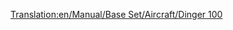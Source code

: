 [[Translation:en/Manual/Base Set/Aircraft/Dinger 100]]

{{nl/Manual/Base Set/Aircraft/Vliegtuig|Name=Dinger 100
|Image=[[File:en/Manual/Base Set/Aircraft/Fokker100.png|Dinger 100]]
|Cost=34.863 (69,726)
|Speed=947 km/h (592 MPH)
|Annual=4.078 (8,156)
|Designed=1986
|Lifespan=20
|Capacity=85 passagiers & 10 zakken post
|Description=Standaard straalvliegtuig dat zich ook thuis voelt op kleine vliegvelden.
|Real-lifeWikilink=Fokker F100
|Real-life=Fokker 100
}}